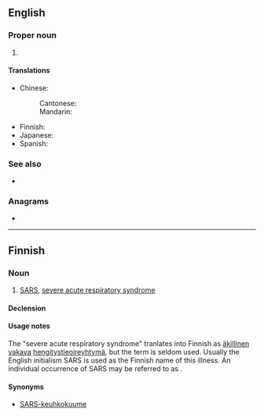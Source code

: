 {{also|sars|SARs|sårs}}
==English==

===Proper noun===
{{en-proper noun}}

# {{lb|en|pathology}} {{acronym of|severe acute respiratory syndrome|lang=en}}

====Translations====
{{trans-top|Severe Acute Respiratory Syndrome}}
* Chinese:
*: Cantonese: {{t|yue|沙士|tr=saa1 si6-2|sc=Hani}}
*: Mandarin: {{t-needed|cmn}}
{{trans-mid}}
* Finnish: {{t+|fi|SARS}}
* Japanese: {{t|ja|サーズ|tr=sāzu}}
* Spanish: {{t|es|SRAS|m}}
{{trans-bottom}}

===See also===
* {{l|en|MERS}}

===Anagrams===
* {{anagrams|en|ASSR}}

----

==Finnish==

===Noun===
{{fi-noun}}

# [[SARS]], [[severe acute respiratory syndrome]]

====Declension====
{{fi-decl-risti|n=sg|i=0|SARS|||a}}

====Usage notes====
The "severe acute respiratory syndrome" tranlates into Finnish as [[äkillinen]] [[vakava]] [[hengitystie]][[oireyhtymä]], but the term is seldom used. Usually the English initialism SARS is used as the Finnish name of this illness. An individual occurrence of SARS may be referred to as {{m|en|tapaus|SARS-tapaus}}.

====Synonyms====
* [[keuhkokuume|SARS-keuhkokuume]]